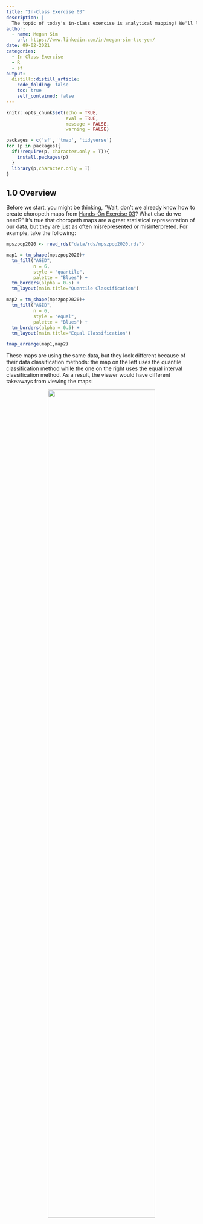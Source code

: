 ```yaml
---
title: "In-Class Exercise 03"
description: |
  The topic of today's in-class exercise is analytical mapping! We'll learn about the different type of maps and how to create functions that'll help us with the analysis `r emo::ji("smile")`
author:
  - name: Megan Sim
    url: https://www.linkedin.com/in/megan-sim-tze-yen/
date: 09-02-2021
categories:
  - In-Class Exercise
  - R
  - sf
output:
  distill::distill_article:
    code_folding: false
    toc: true
    self_contained: false
---
```



```r
knitr::opts_chunk$set(echo = TRUE, 
                      eval = TRUE,
                      message = FALSE,
                      warning = FALSE)
```


```r
packages = c('sf', 'tmap', 'tidyverse')
for (p in packages){
  if(!require(p, character.only = T)){
    install.packages(p)
  }
  library(p,character.only = T)
}
```

## 1.0 Overview
Before we start, you might be thinking, "Wait, don't we already know how to create choropeth maps from [Hands-On Exercise 03](https://is415-msty.netlify.app/posts/2021-09-02-hands-on-exercise-3)? What else do we need?" It's true that choropeth maps are a great statistical representation of our data, but they are just as often misrepresented or misinterpreted. For example, take the following:

```r
mpszpop2020 <- read_rds("data/rds/mpszpop2020.rds")
```


```r
map1 = tm_shape(mpszpop2020)+
  tm_fill("AGED",
          n = 6,
          style = "quantile",
          palette = "Blues") +
  tm_borders(alpha = 0.5) +
  tm_layout(main.title="Quantile Classification")
```

```r
map2 = tm_shape(mpszpop2020)+
  tm_fill("AGED",
          n = 6,
          style = "equal",
          palette = "Blues") +
  tm_borders(alpha = 0.5) +
  tm_layout(main.title="Equal Classification")
```

```r
tmap_arrange(map1,map2)
```

These maps are using the same data, but they look different because of their data classification methods: the map on the left uses the quantile classification method while the one on the right uses the equal interval classification method. As a result, the viewer would have different takeaways from viewing the maps:

<center>
![](images/quantilevsequal.png){width=75%}
</center>

This, of course, has **far-reaching implications and real-world consequences**. For example, in the context of the ongoing global pandemic COVID-19, local authorities are concerned about the senior citizens in our country who are more susceptible and have a higher risk factor. As such, they need to find out which subzones have extremely high numbers of aged population, and roll out more measures in said subzones - perhaps more check-ins, higher priority on particular resources etc. that would undoubtedly have *life-saving* consequences. 

From the maps above, they can either choose to focus all their attention on one particular subzone (equal classification), or they might spread their resources out over a wide area, with a particular focus on central-to-east subzones (quantile classification). **But how do we know which one is correct?** Focusing all their efforts in one sole subzone could lead to missing out on other subzones that might have a middling amount of senior citizens but a high *concentration* - affecting the lives of thousands, or tens or thousands. Having their focus on many subzones across the whole island, on the other hand, might mean spreading their resources too thin - which has similar negative effects on tens of thousands of civilian lives.

**To get an accurate understanding of the data, and to truthfully display that - this is the crux of the issue that we face when creating visualisations.** And the best way to do that is to have a wide variety of visualisations on hand - which is what we'll be learning in this week's in-class exercise!

## 2.0 Writing Functions
Let's write functions! They're preferred over copy-and-pasting your past formulae: you can update your function as requirements change instead of needing to update the copy-pasted code one-by-one, AND reduce the risk of human error (read: mistakes!) that comes with copy-pasting code, such as forgetting to update a variable name.

In this section, we'd like to write a function to extract a variable as a vector. We presently have our `mpsz2020` data - let's clean it up a little and check for its summary statistics:

```r
mpszpop2020a <- mpszpop2020 %>%
  drop_na()

percent <- c(0,.01,.1,.5,.9,.99,1)
var <- mpszpop2020a["DEPENDENCY"] %>%
  st_set_geometry(NULL)
quantile(var[,1], percent)
```

Now, let's actually create the function!

```r
get.var <- function(vname,df) {
  v <- df[vname] %>% 
    st_set_geometry(NULL)
  v <- unname(v[,1])
  return(v)
}
```

<center>
![](images/getvar.png){width=50%}
</center>

We'll be using this in Section 3.2 Percentile Maps, so keep it in the back of your mind! `r emo::ji("muscle")`

## 3.0 Extreme Value Visaulisations
There are many ways we can visualise extreme values, and in this section we'll learn about boxplots and extreme value maps! Extreme value maps help 'spatialize EDA', and are variations of common choropleth maps where the classification is designed to highlight extreme values at the lower and upper end of the scale, with the goal of identifying outliers. 

<center>
![](images/maptypes.png){width=50%}
</center>

### 3.1 Boxplots
Boxplots are a great way to show the statistics & distribution of data values - and especially to look at outliers! 

```r
ggplot(data=mpszpop2020, 
       aes(x = "", 
           y = AGED)) +
  geom_boxplot()
```

However, a downside is that they're unable to reveal the spatial distribution of said outliers - which is why we use them primarily for EDA and turn to maps for visualisation when it comes to geospatial data.

### 3.2 Percentile Maps

#### 3.2.1 Introduction to Percentile Maps
The percentile map is a special type of quantile map with six specific categories: 0-1%,1-10%, 10-50%,50-90%,90-99%, and 99-100%. Also, remember the function we wrote in 2.0 Writing Functions? We'll be putting that to good use now!

```r
percent <- c(0,.01,.1,.5,.9,.99,1)
var <- get.var("DEPENDENCY", mpszpop2020a)
bperc <- quantile(var,percent)
tm_shape(mpszpop2020) +
  tm_polygons() +
tm_shape(mpszpop2020a) +
  tm_fill("DEPENDENCY",
          title="DEPENDENCY",
          breaks=bperc,
          palette="Blues",
          labels=c("< 1%", "1% - 10%",
                   "10% - 50%", 
                   "50% - 90%",
                   "90% - 99%", 
                   "> 99%"))  +
  tm_borders() +
  tm_layout(title = "Percentile Map", 
            title.position = c("right",
                               "bottom"))
```

#### 3.2.2 Writing a `percentmap` function
That looks good! But, having to write this every time we want a map is taxing... so let's put what we learned in 2.0 Writing Functions to use, and write a handy percent map function that'll visualise a percentile map for whichever variable we'd like `r emo::ji("sparkles")`

```r
percentmap <- function(vnam, df, legtitle=NA, mtitle="Percentile Map"){
  percent <- c(0,.01,.1,.5,.9,.99,1)
  var <- get.var(vnam,df)
  bperc <- quantile(var,percent)
  tm_shape(mpszpop2020) +
  tm_polygons() +
  tm_shape(df) +
     tm_fill(vnam,
             title=legtitle,
             breaks=bperc,
             palette="Blues",
          labels=c("< 1%", "1% - 10%", "10% - 50%", "50% - 90%", "90% - 99%", "> 99%"))  +
  tm_borders() +
  tm_layout(title = mtitle, title.position = c("right","bottom"))
}
```

Let's test out our function:

```r
youngmap <- percentmap("YOUNG", mpszpop2020a)
agedmap <- percentmap("AGED", mpszpop2020a)
```

```r
tmap_arrange(youngmap,agedmap)
```

### 3.3 Box Maps
A box map displays summary statistics on a choropleth map by using the basic principles of boxplot. We'll use a custom breaks specification when creating a box map - though note that these vary depending on whether lower or upper outliers are present.

#### 3.3.1 Writing a `boxbreaks` function
Let's create a function that'll create break points for our boxmap! It needs to consider if there are lower/upper outliers, and returns us a vector of breakpoints.

```r
boxbreaks <- function(v,mult=1.5) {
  qv <- unname(quantile(v))
  iqr <- qv[4] - qv[2]
  upfence <- qv[4] + mult * iqr
  lofence <- qv[2] - mult * iqr
  # initialize break points vector
  bb <- vector(mode="numeric",length=7)
  # logic for lower and upper fences
  if (lofence < qv[1]) {  # no lower outliers
    bb[1] <- lofence
    bb[2] <- floor(qv[1])
  } else {
    bb[2] <- lofence
    bb[1] <- qv[1]
  }
  if (upfence > qv[5]) { # no upper outliers
    bb[7] <- upfence
    bb[6] <- ceiling(qv[5])
  } else {
    bb[6] <- upfence
    bb[7] <- qv[5]
  }
  bb[3:5] <- qv[2:4]
  return(bb)
}
```

Now, let's test it out!

```r
mpszpop2020a <- mpszpop2020 %>%
  filter(AGED>=0)
var <- get.var("AGED", mpszpop2020a)
boxbreaks(var)
```

#### 3.3.2 Writing a `boxmap` function
Now that we have our `boxbreaks` function, we'll need to map it out! Like in 3.1 Percentile Maps, let's make a handy function to help us:

```r
boxmap <- function(vnam, df, 
                   legtitle=NA,
                   mtitle="Box Map",
                   mult=1.5){
  var <- get.var(vnam,df)
  bb <- boxbreaks(var)
  tm_shape(mpszpop2020) +
    tm_polygons() +
  tm_shape(df) +
     tm_fill(vnam,title=legtitle,
             breaks=bb,
             palette="Blues",
          labels = c("lower outlier", 
                     "< 25%", 
                     "25% - 50%", 
                     "50% - 75%",
                     "> 75%", 
                     "upper outlier"))  +
  tm_borders() +
  tm_layout(title = mtitle, 
            title.position = c("right",
                               "bottom"))
}
```

<center>
![](images/boxmap.png){width=75%}
</center>

Let's test it out:

```r
boxmap("ECONOMY ACTIVE", mpszpop2020a)
```

From the map, we can see that there are 6 upper outliers - in context of our data, there are 6 planning subzones with extremely high numbers of aged population, and out of those 6, 4 of them are clustered around the Eastern region.

> Note: the inclusion of tm_shape(mpszpop2020) allows the map to keep its shape, even if there are areas with no/missing data! Without it, your map would look weirdly potato-shaped, like so:

```r
potatoboxmap <- function(vnam, df, 
                   legtitle=NA,
                   mtitle="Box Map",
                   mult=1.5){
  var <- get.var(vnam,df)
  bb <- boxbreaks(var)
  tm_shape(df) +
     tm_fill(vnam,title=legtitle,
             breaks=bb,
             palette="Blues",
          labels = c("lower outlier", 
                     "< 25%", 
                     "25% - 50%", 
                     "50% - 75%",
                     "> 75%", 
                     "upper outlier"))  +
  tm_borders() +
  tm_layout(title = mtitle, 
            title.position = c("right",
                               "bottom"))
}
```

```r
potatoboxmap("ECONOMY ACTIVE", mpszpop2020a)
```

### 3.4 Rate Maps
<center>
![](https://imgs.xkcd.com/comics/heatmap.png){width=50%}
</center>

As our friends at xkcd put it, the population is not evenly distributed across the map. As such, counting-based map distributions maps roughly start representing the population instead of our topic of interest For example:

```r
mapa = qtm(mpszpop2020, "TOTAL",
    title = "Distribution of total population, 2020")
```

```r
mapb = qtm(mpszpop2020, "AGED",
    title = "Distribution of aged population, 2020")
```

```r
tmap_arrange(mapa,mapb)
```

This is where a rate map comes in! Let's computer the raw rate first:

```r
mpszpop2020rate <- mpszpop2020 %>%
  mutate(`AGED%` = (`AGED`
/`TOTAL`)*100) %>%
  filter(`AGED%` >= 0)
```

And use our handy `boxmap` function to plot to raw rate map:

```r
var <- get.var("AGED%", mpszpop2020rate)
boxbreaks(var)
boxmap("AGED%",mpszpop2020rate)
```

Now we can see the difference:

```r
absmap = boxmap("AGED",mpszpop2020rate)
```

```r
ratemap = boxmap("AGED%",mpszpop2020rate)
```

```r
tmap_arrange(absmap,ratemap)
```
